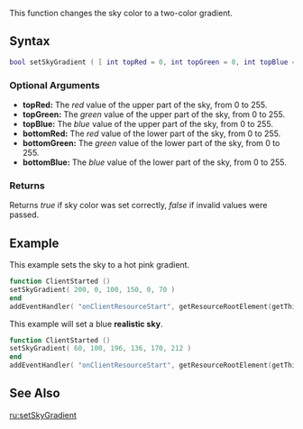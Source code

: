 
{{Server client function}}
This function changes the sky color to a two-color gradient.

==Syntax==
<syntaxhighlight lang="lua">
bool setSkyGradient ( [ int topRed = 0, int topGreen = 0, int topBlue = 0, int bottomRed = 0, int bottomGreen = 0, int bottomBlue = 0 ] )
</syntaxhighlight> 

===Optional Arguments=== 
{{OptionalArg}} 
*'''topRed:''' The ''red'' value of the upper part of the sky, from 0 to 255.
*'''topGreen:''' The ''green'' value of the upper part of the sky, from 0 to 255.
*'''topBlue:''' The ''blue'' value of the upper part of the sky, from 0 to 255.
*'''bottomRed:''' The ''red'' value of the lower part of the sky, from 0 to 255.
*'''bottomGreen:''' The ''green'' value of the lower part of the sky, from 0 to 255.
*'''bottomBlue:''' The ''blue'' value of the lower part of the sky, from 0 to 255.

===Returns===
Returns ''true'' if sky color was set correctly, ''false'' if invalid values were passed.

==Example== 
This example sets the sky to a hot pink gradient.
<section name="Client" class="client" show="true">
<syntaxhighlight lang="lua">
function ClientStarted ()
setSkyGradient( 200, 0, 100, 150, 0, 70 )
end 
addEventHandler( "onClientResourceStart", getResourceRootElement(getThisResource()), ClientStarted )
</syntaxhighlight>
</section>

This example will set a blue '''realistic sky'''.
<section name="Client" class="client" show="true">
<syntaxhighlight lang="lua">
function ClientStarted ()
setSkyGradient( 60, 100, 196, 136, 170, 212 )
end 
addEventHandler( "onClientResourceStart", getResourceRootElement(getThisResource()), ClientStarted )
</syntaxhighlight>
</section>

==See Also==
{{World functions}}

[[/ru:setSkyGradient.md|ru:setSkyGradient]]
